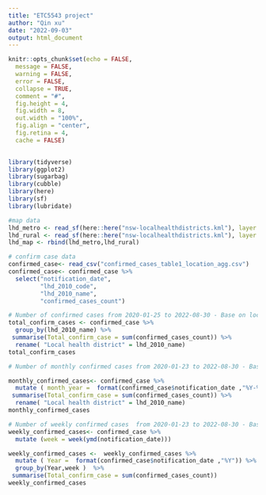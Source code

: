 ```yaml
---
title: "ETC5543 project"
author: "Qin xu"
date: "2022-09-03"
output: html_document
---
```


```r
knitr::opts_chunk$set(echo = FALSE,
  message = FALSE,
  warning = FALSE,
  error = FALSE, 
  collapse = TRUE,
  comment = "#",
  fig.height = 4,
  fig.width = 8,
  out.width = "100%",
  fig.align = "center",
  fig.retina = 4,
  cache = FALSE)
  
```

```r
library(tidyverse)
library(ggplot2)
library(sugarbag)
library(cubble)
library(here)
library(sf)
library(lubridate)
```


```r
#map data
lhd_metro <- read_sf(here::here("nsw-localhealthdistricts.kml"), layer = "Metropolitan local health districts")
lhd_rural <- read_sf(here::here("nsw-localhealthdistricts.kml"), layer = "Rural and regional NSW local health districts")
lhd_map <- rbind(lhd_metro,lhd_rural)

# confirm case data 
confirmed_case<- read_csv("confirmed_cases_table1_location_agg.csv")
confirmed_case<- confirmed_case %>% 
  select("notification_date",
         "lhd_2010_code",
         "lhd_2010_name",
         "confirmed_cases_count") 
```


```r
# Number of confirmed cases from 2020-01-25 to 2022-08-30 - Base on local health district
total_confirm_cases <- confirmed_case %>% 
  group_by(lhd_2010_name) %>% 
 summarise(Total_confirm_case = sum(confirmed_cases_count)) %>% 
  rename( "Local health district" = lhd_2010_name)
total_confirm_cases

# Number of monthly confirmed cases from 2020-01-23 to 2022-08-30 - Base on local health district. 

monthly_confirmed_cases<- confirmed_case %>% 
  mutate ( month_year =  format(confirmed_case$notification_date ,"%Y-%m")) %>%  group_by(lhd_2010_name,month_year) %>% 
 summarise(Total_confirm_case = sum(confirmed_cases_count)) %>% 
  rename( "Local health district" = lhd_2010_name)
monthly_confirmed_cases

# Number of weekly confirmed cases  from 2020-01-23 to 2022-08-30 - Base on local health district. 
weekly_confirmed_cases<- confirmed_case %>% 
  mutate (week = week(ymd(notification_date))) 

weekly_confirmed_cases <-  weekly_confirmed_cases %>%  
  mutate ( Year =  format(confirmed_case$notification_date ,"%Y")) %>% 
  group_by(Year,week )  %>% 
 summarise(Total_confirm_case = sum(confirmed_cases_count)) 
weekly_confirmed_cases

```

```r


```

